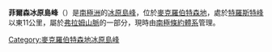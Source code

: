 {{expand|time=2014-01-02T16:48:32+00:00}}
{{unreferenced|time=2014-01-02T16:48:32+00:00}}
{{coord|67|52|S|63|3|E|source:GNIS|display=title}}

'''菲爾森冰原島峰'''（{{lang-en|Filson Nunatak}}）是[[南極洲|南極洲]]的[[冰原島峰|冰原島峰]]，位於[[麥克羅伯特森地|麥克羅伯特森地]]，處於[[特羅斯特峰|特羅斯特峰]]以東11公里，屬於[[弗拉姆山脈|弗拉姆山脈]]的一部分，現時由[[南極條約體系|南極條約體系]]管理。

{{DEFAULTSORT:Filson Nunatak}}
[[Category:麥克羅伯特森地冰原島峰|Category:麥克羅伯特森地冰原島峰]]


{{MacRobertsonLand-geo-stub}}